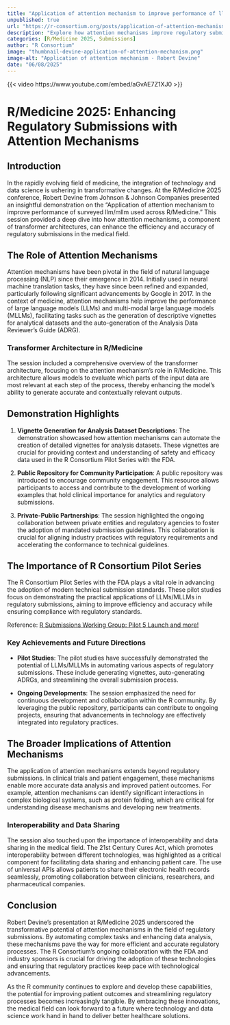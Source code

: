 ```yaml
--- 
title: "Application of attention mechanism to improve performance of llm/mllm used across R/Medicine" 
unpublished: true 
url: "https://r-consortium.org/posts/application-of-attention-mechanism-to-improve-performance-of-llmmllm-used-across-rmedicine/"
description: "Explore how attention mechanisms improve regulatory submissions in R/Medicine, enhancing efficiency and accuracy." 
categories: [R/Medicine 2025, Submissions]
author: "R Consortium" 
image: "thumbnail-devine-application-of-attention-mechanism.png" 
image-alt: "Application of attention mechanism - Robert Devine" 
date: "06/08/2025" 
---
```


{{< video https://www.youtube.com/embed/aGvAE7Z1XJ0 >}}

# R/Medicine 2025: Enhancing Regulatory Submissions with Attention Mechanisms

## Introduction

In the rapidly evolving field of medicine, the integration of technology and data science is ushering in transformative changes. At the R/Medicine 2025 conference, Robert Devine from Johnson & Johnson Companies presented an insightful demonstration on the "Application of attention mechanism to improve performance of surveyed llm/mllm used across R/Medicine." This session provided a deep dive into how attention mechanisms, a component of transformer architectures, can enhance the efficiency and accuracy of regulatory submissions in the medical field.

## The Role of Attention Mechanisms

Attention mechanisms have been pivotal in the field of natural language processing (NLP) since their emergence in 2014. Initially used in neural machine translation tasks, they have since been refined and expanded, particularly following significant advancements by Google in 2017. In the context of medicine, attention mechanisms help improve the performance of large language models (LLMs) and multi-modal large language models (MLLMs), facilitating tasks such as the generation of descriptive vignettes for analytical datasets and the auto-generation of the Analysis Data Reviewer’s Guide (ADRG).

### Transformer Architecture in R/Medicine

The session included a comprehensive overview of the transformer architecture, focusing on the attention mechanism's role in R/Medicine. This architecture allows models to evaluate which parts of the input data are most relevant at each step of the process, thereby enhancing the model's ability to generate accurate and contextually relevant outputs.

## Demonstration Highlights

1. **Vignette Generation for Analysis Dataset Descriptions**: The demonstration showcased how attention mechanisms can automate the creation of detailed vignettes for analysis datasets. These vignettes are crucial for providing context and understanding of safety and efficacy data used in the R Consortium Pilot Series with the FDA.

2. **Public Repository for Community Participation**: A public repository was introduced to encourage community engagement. This resource allows participants to access and contribute to the development of working examples that hold clinical importance for analytics and regulatory submissions.

3. **Private-Public Partnerships**: The session highlighted the ongoing collaboration between private entities and regulatory agencies to foster the adoption of mandated submission guidelines. This collaboration is crucial for aligning industry practices with regulatory requirements and accelerating the conformance to technical guidelines.

## The Importance of R Consortium Pilot Series

The R Consortium Pilot Series with the FDA plays a vital role in advancing the adoption of modern technical submission standards. These pilot studies focus on demonstrating the practical applications of LLMs/MLLMs in regulatory submissions, aiming to improve efficiency and accuracy while ensuring compliance with regulatory standards.

Reference: [R Submissions Working Group: Pilot 5 Launch and more!](https://r-consortium.org/posts/submissions-wg-pilot5-pilot6-and-more/index.html#progress-reports-and-future-plans)



### Key Achievements and Future Directions

- **Pilot Studies**: The pilot studies have successfully demonstrated the potential of LLMs/MLLMs in automating various aspects of regulatory submissions. These include generating vignettes, auto-generating ADRGs, and streamlining the overall submission process.

- **Ongoing Developments**: The session emphasized the need for continuous development and collaboration within the R community. By leveraging the public repository, participants can contribute to ongoing projects, ensuring that advancements in technology are effectively integrated into regulatory practices.

## The Broader Implications of Attention Mechanisms

The application of attention mechanisms extends beyond regulatory submissions. In clinical trials and patient engagement, these mechanisms enable more accurate data analysis and improved patient outcomes. For example, attention mechanisms can identify significant interactions in complex biological systems, such as protein folding, which are critical for understanding disease mechanisms and developing new treatments.

### Interoperability and Data Sharing

The session also touched upon the importance of interoperability and data sharing in the medical field. The 21st Century Cures Act, which promotes interoperability between different technologies, was highlighted as a critical component for facilitating data sharing and enhancing patient care. The use of universal APIs allows patients to share their electronic health records seamlessly, promoting collaboration between clinicians, researchers, and pharmaceutical companies.

## Conclusion

Robert Devine's presentation at R/Medicine 2025 underscored the transformative potential of attention mechanisms in the field of regulatory submissions. By automating complex tasks and enhancing data analysis, these mechanisms pave the way for more efficient and accurate regulatory processes. The R Consortium's ongoing collaboration with the FDA and industry sponsors is crucial for driving the adoption of these technologies and ensuring that regulatory practices keep pace with technological advancements.

As the R community continues to explore and develop these capabilities, the potential for improving patient outcomes and streamlining regulatory processes becomes increasingly tangible. By embracing these innovations, the medical field can look forward to a future where technology and data science work hand in hand to deliver better healthcare solutions.
